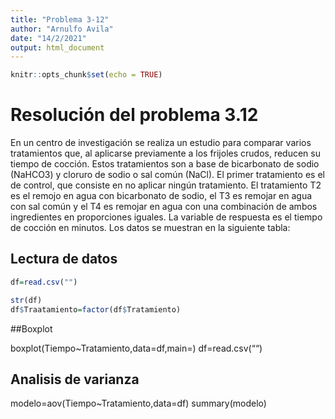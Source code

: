 ---
title: "Problema 3-12"
author: "Arnulfo Avila"
date: "14/2/2021"
output: html_document
---

```{r setup, include=FALSE}
knitr::opts_chunk$set(echo = TRUE)
```

# Resolución del problema 3.12

En un centro de investigación se realiza un estudio para comparar varios tratamientos que, al aplicarse previamente a los frijoles crudos, reducen su tiempo de cocción. Estos tratamientos son a base de bicarbonato de sodio (NaHCO3) y cloruro de sodio o sal común (NaCl). El primer tratamiento es el de control, que consiste en no aplicar ningún tratamiento. El tratamiento T2 es el remojo en agua con bicarbonato de sodio, el T3 es remojar en agua con sal común y el T4 es remojar en agua con una combinación de ambos ingredientes en proporciones iguales. La variable de respuesta es el tiempo de cocción en minutos. Los datos se muestran en la siguiente tabla:

## Lectura de datos

```{r}
df=read.csv("")

str(df)
df$Traatamiento=factor(df$Tratamiento)
```

##Boxplot


boxplot(Tiempo~Tratamiento,data=df,main=)
df=read.csv("")

## Analisis de varianza


modelo=aov(Tiempo~Tratamiento,data=df)
summary(modelo)





